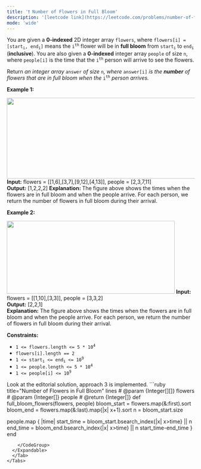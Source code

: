 ```yaml
---
title: '❗️ Number of Flowers in Full Bloom'
description: '[leetcode link](https://leetcode.com/problems/number-of-flowers-in-full-bloom/description/)'
mode: 'wide'
---
```

<Tabs>
  <Tab title="Question" icon="circle-question" iconType="regular">
    <Card>
      <p>You are given a <strong>0-indexed</strong> 2D integer array <code>flowers</code>, where <code>flowers[i] = [start<sub>i</sub>, end<sub>i</sub>]</code> means the <code>i<sup>th</sup></code> flower will be in <strong>full bloom</strong> from <code>start<sub>i</sub></code> to <code>end<sub>i</sub></code> (<strong>inclusive</strong>). You are also given a <strong>0-indexed</strong> integer array <code>people</code> of size <code>n</code>, where <code>people[i]</code> is the time that the <code>i<sup>th</sup></code> person will arrive to see the flowers.</p>  <p>Return <em>an integer array </em><code>answer</code><em> of size </em><code>n</code><em>, where </em><code>answer[i]</code><em> is the <strong>number</strong> of flowers that are in full bloom when the </em><code>i<sup>th</sup></code><em> person arrives.</em></p>   <p><strong class="example">Example 1:</strong></p> <img alt="" src="https://assets.leetcode.com/uploads/2022/03/02/ex1new.jpg" style="width: 550px; height: 216px;" />  <strong>Input:</strong> flowers = [[1,6],[3,7],[9,12],[4,13]], people = [2,3,7,11] <br/> <strong>Output:</strong> [1,2,2,2] <strong>Explanation: </strong>The figure above shows the times when the flowers are in full bloom and when the people arrive. For each person, we return the number of flowers in full bloom during their arrival.   <p><strong class="example">Example 2:</strong></p> <img alt="" src="https://assets.leetcode.com/uploads/2022/03/02/ex2new.jpg" style="width: 450px; height: 195px;" />  <strong>Input:</strong> flowers = [[1,10],[3,3]], people = [3,3,2] <br/> <strong>Output:</strong> [2,2,1] <br/> <strong>Explanation:</strong> The figure above shows the times when the flowers are in full bloom and when the people arrive. For each person, we return the number of flowers in full bloom during their arrival.    <p><strong>Constraints:</strong></p>  <ul>  <li><code>1 &lt;= flowers.length &lt;= 5 * 10<sup>4</sup></code></li>  <li><code>flowers[i].length == 2</code></li>  <li><code>1 &lt;= start<sub>i</sub> &lt;= end<sub>i</sub> &lt;= 10<sup>9</sup></code></li>  <li><code>1 &lt;= people.length &lt;= 5 * 10<sup>4</sup></code></li>  <li><code>1 &lt;= people[i] &lt;= 10<sup>9</sup></code></li> </ul> 
    </Card>
  </Tab>
  <Tab title="Solution" icon="lightbulb" iconType="regular" >
    <Card>
      Look at the editorial solution, approach 3 is implemented. 
    </Card>
  <Expandable title="code">
    <CodeGroup dropdown>
```ruby title="Number of Flowers in Full Bloom" lines
# @param {Integer[][]} flowers
# @param {Integer[]} people
# @return {Integer[]}
def full_bloom_flowers(flowers, people)
  bloom_start = flowers.map(&:first).sort
  bloom_end = flowers.map(&:last).map{|x| x+1}.sort
  n = bloom_start.size
  
  people.map { |time|
    start_time = bloom_start.bsearch_index{|x| x>time} || n
    end_time = bloom_end.bsearch_index{|x| x>time} || n
    start_time-end_time
  }
end
```
    </CodeGroup>
  </Expandable>
  </Tab>
</Tabs>